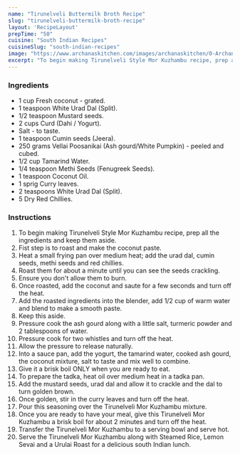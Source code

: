 ---
name: "Tirunelveli Buttermilk Broth Recipe"
slug: "tirunelveli-buttermilk-broth-recipe"
layout: 'RecipeLayout'
prepTime: "50"
cuisine: "South Indian Recipes"
cuisineSlug: "south-indian-recipes"
image: "https://www.archanaskitchen.com/images/archanaskitchen/0-Archanas-Kitchen-Recipes/2020/Tirunelveli_Style_Mor_Kuzhambu_Recipe_Recipe_2_1600.jpg"
excerpt: "To begin making Tirunelveli Style Mor Kuzhambu recipe, prep all the ingredients and keep them aside"
---

### Ingredients

- 1 cup Fresh coconut - grated.
- 1 teaspoon White Urad Dal (Split).
- 1/2 teaspoon Mustard seeds.
- 2 cups Curd (Dahi / Yogurt).
- Salt - to taste.
- 1 teaspoon Cumin seeds (Jeera).
- 250 grams Vellai Poosanikai (Ash gourd/White Pumpkin) - peeled and cubed.
- 1/2 cup Tamarind Water.
- 1/4 teaspoon Methi Seeds (Fenugreek Seeds).
- 1 teaspoon Coconut Oil.
- 1 sprig Curry leaves.
- 2 teaspoons White Urad Dal (Split).
- 5 Dry Red Chillies.

### Instructions

1. To begin making Tirunelveli Style Mor Kuzhambu recipe, prep all the ingredients and keep them aside.
1. Fist step is to roast and make the coconut paste.
1. Heat a small frying pan over medium heat; add the urad dal, cumin seeds, methi seeds and red chillies.
1. Roast them for about a minute until you can see the seeds crackling.
1. Ensure you don't allow them to burn.
1. Once roasted, add the coconut and saute for a few seconds and turn off the heat.
1. Add the roasted ingredients into the blender, add 1/2 cup of warm water and blend to make a smooth paste.
1. Keep this aside.
1. Pressure cook the ash gourd along with a little salt, turmeric powder and 2 tablespoons of water.
1. Pressure cook for two whistles and turn off the heat.
1. Allow the pressure to release naturally.
1. Into a sauce pan, add the yogurt, the tamarind water, cooked ash gourd, the coconut mixture, salt to taste and mix well to combine.
1. Give it a brisk boil ONLY when you are ready to eat.
1. To prepare the tadka, heat oil over medium heat in a tadka pan.
1. Add the mustard seeds, urad dal and allow it to crackle and the dal to turn golden brown.
1. Once golden, stir in the curry leaves and turn off the heat.
1. Pour this seasoning over the Tirunelveli Mor Kuzhambu mixture.
1. Once you are ready to have your meal, give this Tirunelveli Mor Kuzhambu a brisk boil for about 2 minutes and turn off the heat.
1. Transfer the Tirunelveli Mor Kuzhambu to a serving bowl and serve hot.
1. Serve the Tirunelveli Mor Kuzhambu along with Steamed Rice, Lemon Sevai and a Urulai Roast for a delicious south Indian lunch.
